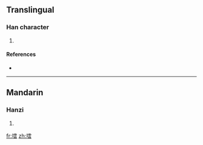 ==Translingual==

===Han character===
{{Han char|rn=32|rad=土|as=12|sn=15|four=|canj=土一月戈 (GMBI)}}

# {{defn|Han|sort=土12}}

====References====
* {{Han ref|kx=0239.241|dkj=05501|dj=0479.170|hdz=10486.160|uh=58B5|ud=22709}}

----

==Mandarin==

===Hanzi===
{{cmn-hanzi|pin=[[tán]] ([[tan2]])|wg=t'an<sup>2</sup>}}

# {{defn|Mandarin}}

[[fr:墵]]
[[zh:墵]]
